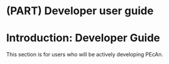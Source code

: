 # (PART) Developer user guide {-}

# Introduction: Developer Guide

This section is for users who will be actively developing PEcAn.